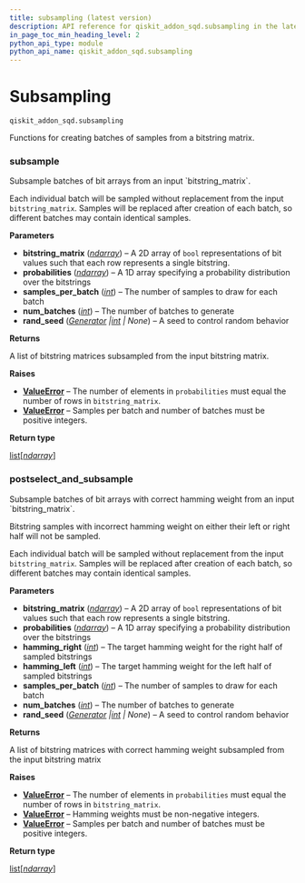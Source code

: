 ```yaml
---
title: subsampling (latest version)
description: API reference for qiskit_addon_sqd.subsampling in the latest version of qiskit-addon-sqd
in_page_toc_min_heading_level: 2
python_api_type: module
python_api_name: qiskit_addon_sqd.subsampling
---
```


<span id="module-qiskit_addon_sqd.subsampling" />

<span id="subsampling-qiskit-addon-sqd-subsampling" />

# Subsampling

`qiskit_addon_sqd.subsampling`

Functions for creating batches of samples from a bitstring matrix.

### subsample

<Function id="qiskit_addon_sqd.subsampling.subsample" github="https://github.com/Qiskit/qiskit-addon-sqd/tree/stable/0.11/qiskit_addon_sqd/subsampling.py#L87-L151" signature="subsample(bitstring_matrix, probabilities, samples_per_batch, num_batches, rand_seed=None)">
  Subsample batches of bit arrays from an input `bitstring_matrix`.

  Each individual batch will be sampled without replacement from the input `bitstring_matrix`. Samples will be replaced after creation of each batch, so different batches may contain identical samples.

  **Parameters**

  *   **bitstring\_matrix** ([*ndarray*](https://numpy.org/doc/stable/reference/generated/numpy.ndarray.html#numpy.ndarray "(in NumPy v2.2)")) – A 2D array of `bool` representations of bit values such that each row represents a single bitstring.
  *   **probabilities** ([*ndarray*](https://numpy.org/doc/stable/reference/generated/numpy.ndarray.html#numpy.ndarray "(in NumPy v2.2)")) – A 1D array specifying a probability distribution over the bitstrings
  *   **samples\_per\_batch** ([*int*](https://docs.python.org/3/library/functions.html#int "(in Python v3.13)")) – The number of samples to draw for each batch
  *   **num\_batches** ([*int*](https://docs.python.org/3/library/functions.html#int "(in Python v3.13)")) – The number of batches to generate
  *   **rand\_seed** ([*Generator*](https://numpy.org/doc/stable/reference/random/generator.html#numpy.random.Generator "(in NumPy v2.2)")  *|*[*int*](https://docs.python.org/3/library/functions.html#int "(in Python v3.13)") *| None*) – A seed to control random behavior

  **Returns**

  A list of bitstring matrices subsampled from the input bitstring matrix.

  **Raises**

  *   [**ValueError**](https://docs.python.org/3/library/exceptions.html#ValueError "(in Python v3.13)") – The number of elements in `probabilities` must equal the number of rows in `bitstring_matrix`.
  *   [**ValueError**](https://docs.python.org/3/library/exceptions.html#ValueError "(in Python v3.13)") – Samples per batch and number of batches must be positive integers.

  **Return type**

  [list](https://docs.python.org/3/library/stdtypes.html#list "(in Python v3.13)")\[[*ndarray*](https://numpy.org/doc/stable/reference/generated/numpy.ndarray.html#numpy.ndarray "(in NumPy v2.2)")]
</Function>

### postselect\_and\_subsample

<Function id="qiskit_addon_sqd.subsampling.postselect_and_subsample" github="https://github.com/Qiskit/qiskit-addon-sqd/tree/stable/0.11/qiskit_addon_sqd/subsampling.py#L23-L84" signature="postselect_and_subsample(bitstring_matrix, probabilities, *, hamming_right, hamming_left, samples_per_batch, num_batches, rand_seed=None)">
  Subsample batches of bit arrays with correct hamming weight from an input `bitstring_matrix`.

  Bitstring samples with incorrect hamming weight on either their left or right half will not be sampled.

  Each individual batch will be sampled without replacement from the input `bitstring_matrix`. Samples will be replaced after creation of each batch, so different batches may contain identical samples.

  **Parameters**

  *   **bitstring\_matrix** ([*ndarray*](https://numpy.org/doc/stable/reference/generated/numpy.ndarray.html#numpy.ndarray "(in NumPy v2.2)")) – A 2D array of `bool` representations of bit values such that each row represents a single bitstring.
  *   **probabilities** ([*ndarray*](https://numpy.org/doc/stable/reference/generated/numpy.ndarray.html#numpy.ndarray "(in NumPy v2.2)")) – A 1D array specifying a probability distribution over the bitstrings
  *   **hamming\_right** ([*int*](https://docs.python.org/3/library/functions.html#int "(in Python v3.13)")) – The target hamming weight for the right half of sampled bitstrings
  *   **hamming\_left** ([*int*](https://docs.python.org/3/library/functions.html#int "(in Python v3.13)")) – The target hamming weight for the left half of sampled bitstrings
  *   **samples\_per\_batch** ([*int*](https://docs.python.org/3/library/functions.html#int "(in Python v3.13)")) – The number of samples to draw for each batch
  *   **num\_batches** ([*int*](https://docs.python.org/3/library/functions.html#int "(in Python v3.13)")) – The number of batches to generate
  *   **rand\_seed** ([*Generator*](https://numpy.org/doc/stable/reference/random/generator.html#numpy.random.Generator "(in NumPy v2.2)")  *|*[*int*](https://docs.python.org/3/library/functions.html#int "(in Python v3.13)") *| None*) – A seed to control random behavior

  **Returns**

  A list of bitstring matrices with correct hamming weight subsampled from the input bitstring matrix

  **Raises**

  *   [**ValueError**](https://docs.python.org/3/library/exceptions.html#ValueError "(in Python v3.13)") – The number of elements in `probabilities` must equal the number of rows in `bitstring_matrix`.
  *   [**ValueError**](https://docs.python.org/3/library/exceptions.html#ValueError "(in Python v3.13)") – Hamming weights must be non-negative integers.
  *   [**ValueError**](https://docs.python.org/3/library/exceptions.html#ValueError "(in Python v3.13)") – Samples per batch and number of batches must be positive integers.

  **Return type**

  [list](https://docs.python.org/3/library/stdtypes.html#list "(in Python v3.13)")\[[*ndarray*](https://numpy.org/doc/stable/reference/generated/numpy.ndarray.html#numpy.ndarray "(in NumPy v2.2)")]
</Function>

